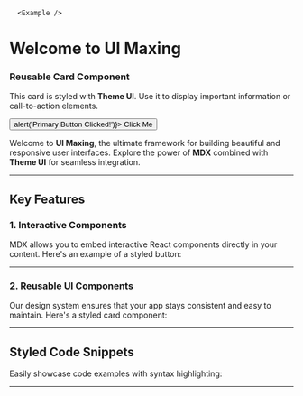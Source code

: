 
      <Example />

# Welcome to UI Maxing

<Card>
  <h3>Reusable Card Component</h3>
  <p>
    This card is styled with <strong>Theme UI</strong>. Use it to display
    important information or call-to-action elements.
  </p>
  <Button variant='primary' onClick={() => alert('Primary Button Clicked!')}>
    Click Me
  </Button>
</Card>

Welcome to **UI Maxing**, the ultimate framework for building beautiful and responsive user interfaces. Explore the power of **MDX** combined with **Theme UI** for seamless integration.

---

## Key Features

### 1. **Interactive Components**

MDX allows you to embed interactive React components directly in your content. Here's an example of a styled button:

---

### 2. **Reusable UI Components**

Our design system ensures that your app stays consistent and easy to maintain. Here's a styled card component:

<Card />

---

## Styled Code Snippets

Easily showcase code examples with syntax highlighting:

---
